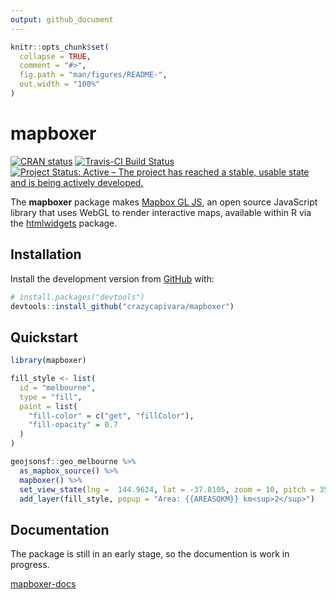 ```yaml
---
output: github_document
---
```


<!-- README.md is generated from README.Rmd. Please edit that file -->

```r
knitr::opts_chunk$set(
  collapse = TRUE,
  comment = "#>",
  fig.path = "man/figures/README-",
  out.width = "100%"
)
```
# mapboxer

<!-- badges: start -->
[![CRAN status](https://www.r-pkg.org/badges/version/mapboxer)](https://CRAN.R-project.org/package=mapboxer)  [![Travis-CI Build Status](https://travis-ci.org/crazycapivara/mapboxer.svg?branch=master)](https://travis-ci.org/crazycapivara/mapboxer) [![Project Status: Active – The project has reached a stable, usable state and is being actively developed.](https://www.repostatus.org/badges/latest/active.svg)](https://www.repostatus.org/#active)
<!-- badges: end -->

The __mapboxer__ package makes [Mapbox GL JS](https://docs.mapbox.com/mapbox-gl-js/api/),
an open source JavaScript library that uses WebGL to render interactive maps,
available within R via the [htmlwidgets](https://www.htmlwidgets.org/) package.

## Installation

Install the development version from [GitHub](https://github.com/) with:

``` r
# install.packages("devtools")
devtools::install_github("crazycapivara/mapboxer")
```

## Quickstart

```r
library(mapboxer)

fill_style <- list(
  id = "melbourne",
  type = "fill",
  paint = list(
    "fill-color" = c("get", "fillColor"),
    "fill-opacity" = 0.7
  )
)

geojsonsf::geo_melbourne %>%
  as_mapbox_source() %>%
  mapboxer() %>%
  set_view_state(lng =  144.9624, lat = -37.8105, zoom = 10, pitch = 35) %>%
  add_layer(fill_style, popup = "Area: {{AREASQKM}} km<sup>2</sup>")
```

## Documentation

The package is still in an early stage, so the documention is work in progress.

[mapboxer-docs](https://crazycapivara.github.io/mapboxer/)
